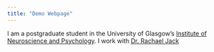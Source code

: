 ```yaml
---
title: "Demo Webpage"
---
```


I am a postgraduate student in the University of Glasgow's
[Institute of Neuroscience and Psychology](http://www.gla.ac.uk/researchinstitutes/neurosciencepsychology/).
I work with [Dr. Rachael Jack](https://www.gla.ac.uk/schools/psychology/staff/rachaeljack/)